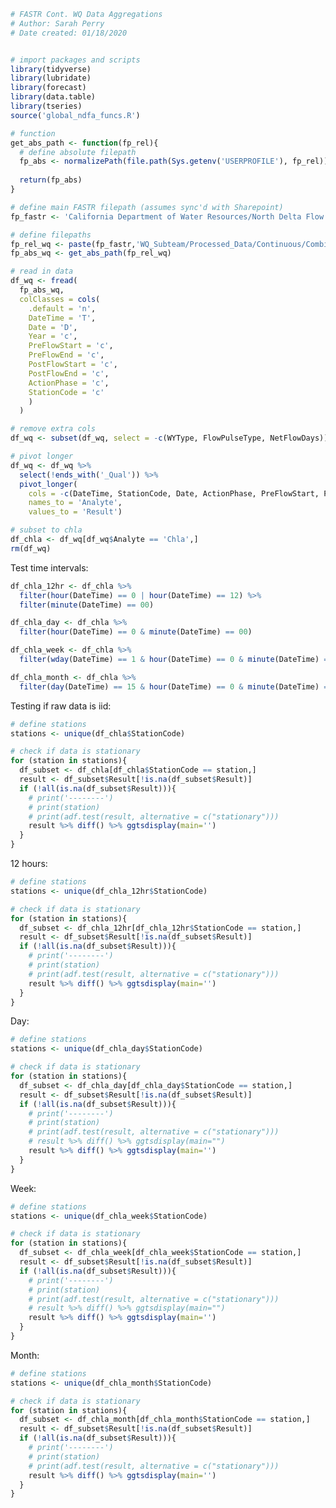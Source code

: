 ```r
# FASTR Cont. WQ Data Aggregations
# Author: Sarah Perry
# Date created: 01/18/2020


# import packages and scripts
library(tidyverse)
library(lubridate)
library(forecast)
library(data.table)
library(tseries)
source('global_ndfa_funcs.R')
```

```r
# function
get_abs_path <- function(fp_rel){
  # define absolute filepath
  fp_abs <- normalizePath(file.path(Sys.getenv('USERPROFILE'), fp_rel))
  
  return(fp_abs)
}

# define main FASTR filepath (assumes sync'd with Sharepoint)
fp_fastr <- 'California Department of Water Resources/North Delta Flow Action - Documents/'

# define filepaths 
fp_rel_wq <- paste(fp_fastr,'WQ_Subteam/Processed_Data/Continuous/Combined_Files/combined_flow.csv', sep = '')
fp_abs_wq <- get_abs_path(fp_rel_wq)

# read in data
df_wq <- fread(
  fp_abs_wq,
  colClasses = cols(
    .default = 'n',
    DateTime = 'T',
    Date = 'D',
    Year = 'c',
    PreFlowStart = 'c',
    PreFlowEnd = 'c',
    PostFlowStart = 'c',
    PostFlowEnd = 'c',
    ActionPhase = 'c',
    StationCode = 'c'
    )
  )

# remove extra cols
df_wq <- subset(df_wq, select = -c(WYType, FlowPulseType, NetFlowDays))

# pivot longer
df_wq <- df_wq %>% 
  select(!ends_with('_Qual')) %>% 
  pivot_longer(
    cols = -c(DateTime, StationCode, Date, ActionPhase, PreFlowStart, PreFlowEnd, PostFlowStart, PostFlowEnd, Year),
    names_to = 'Analyte',
    values_to = 'Result')

# subset to chla
df_chla <- df_wq[df_wq$Analyte == 'Chla',]
rm(df_wq)
```

Test time intervals:
```r
df_chla_12hr <- df_chla %>%
  filter(hour(DateTime) == 0 | hour(DateTime) == 12) %>%
  filter(minute(DateTime) == 00)

df_chla_day <- df_chla %>%
  filter(hour(DateTime) == 0 & minute(DateTime) == 00)

df_chla_week <- df_chla %>%
  filter(wday(DateTime) == 1 & hour(DateTime) == 0 & minute(DateTime) == 00)

df_chla_month <- df_chla %>%
  filter(day(DateTime) == 15 & hour(DateTime) == 0 & minute(DateTime) == 00)
```

Testing if raw data is iid:
```r
# define stations
stations <- unique(df_chla$StationCode)

# check if data is stationary
for (station in stations){
  df_subset <- df_chla[df_chla$StationCode == station,]
  result <- df_subset$Result[!is.na(df_subset$Result)]
  if (!all(is.na(df_subset$Result))){
    # print('--------')
    # print(station)
    # print(adf.test(result, alternative = c("stationary")))
    result %>% diff() %>% ggtsdisplay(main='')
  }
}
```

12 hours:
```r
# define stations
stations <- unique(df_chla_12hr$StationCode)

# check if data is stationary
for (station in stations){
  df_subset <- df_chla_12hr[df_chla_12hr$StationCode == station,]
  result <- df_subset$Result[!is.na(df_subset$Result)]
  if (!all(is.na(df_subset$Result))){
    # print('--------')
    # print(station)
    # print(adf.test(result, alternative = c("stationary")))
    result %>% diff() %>% ggtsdisplay(main='')
  }
}
```

Day: 
```r
# define stations
stations <- unique(df_chla_day$StationCode)

# check if data is stationary
for (station in stations){
  df_subset <- df_chla_day[df_chla_day$StationCode == station,]
  result <- df_subset$Result[!is.na(df_subset$Result)]
  if (!all(is.na(df_subset$Result))){
    # print('--------')
    # print(station)
    # print(adf.test(result, alternative = c("stationary")))
    # result %>% diff() %>% ggtsdisplay(main="")
    result %>% diff() %>% ggtsdisplay(main='')
  }
}
```

Week:
```r
# define stations
stations <- unique(df_chla_week$StationCode)

# check if data is stationary
for (station in stations){
  df_subset <- df_chla_week[df_chla_week$StationCode == station,]
  result <- df_subset$Result[!is.na(df_subset$Result)]
  if (!all(is.na(df_subset$Result))){
    # print('--------')
    # print(station)
    # print(adf.test(result, alternative = c("stationary")))
    # result %>% diff() %>% ggtsdisplay(main="")
    result %>% diff() %>% ggtsdisplay(main='')
  }
}
```

Month:
```r
# define stations
stations <- unique(df_chla_month$StationCode)

# check if data is stationary
for (station in stations){
  df_subset <- df_chla_month[df_chla_month$StationCode == station,]
  result <- df_subset$Result[!is.na(df_subset$Result)]
  if (!all(is.na(df_subset$Result))){
    # print('--------')
    # print(station)
    # print(adf.test(result, alternative = c("stationary")))
    result %>% diff() %>% ggtsdisplay(main='')
  }
}
```
